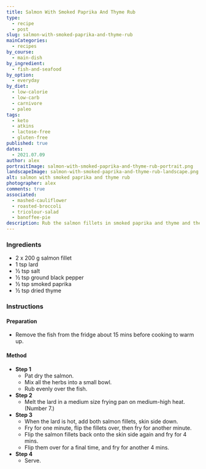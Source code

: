 ```yaml
---
title: Salmon With Smoked Paprika And Thyme Rub
type:
  - recipe
  - post
slug: salmon-with-smoked-paprika-and-thyme-rub
mainCategories:
  - recipes
by_course:
  - main-dish
by_ingredient:
  - fish-and-seafood
by_option:
  - everyday
by_diet:
  - low-calorie
  - low-carb
  - carnivore
  - paleo
tags:
  - keto
  - atkins
  - lactose-free
  - gluten-free
published: true
dates:
  - 2021.07.09
author: alex
portraitImage: salmon-with-smoked-paprika-and-thyme-rub-portrait.png
landscapeImage: salmon-with-smoked-paprika-and-thyme-rub-landscape.png
alt: salmon with smoked paprika and thyme rub
photographer: alex
comments: true
associated:
  - mashed-cauliflower
  - roasted-broccoli
  - tricolour-salad
  - banoffee-pie
description: Rub the salmon fillets in smoked paprika and thyme and then sizzle in a pan for a simple recipe that gives a smokey flavouring to the fillets.
---
```


<Ingredients>

### Ingredients

- 2 x 200 g salmon fillet
- 1 tsp lard
- ½ tsp salt
- ½ tsp ground black pepper
- ½ tsp smoked paprika
- ½ tsp dried thyme

</Ingredients>

<Instructions>

### Instructions

#### Preparation

- Remove the fish from the fridge about 15 mins before cooking to warm up.

#### Method

- **Step 1**
  - Pat dry the salmon.
  - Mix all the herbs into a small bowl.
  - Rub evenly over the fish.
- **Step 2**
  - Melt the lard in a medium size frying pan on medium-high heat. (Number 7.)
- **Step 3**
  - When the lard is hot, add both salmon fillets, skin side down.
  - Fry for one minute, flip the fillets over, then fry for another minute.
  - Flip the salmon fillets back onto the skin side again and fry for 4 mins.
  - Flip them over for a final time, and fry for another 4 mins.
- **Step 4**
  - Serve.

</Instructions>
